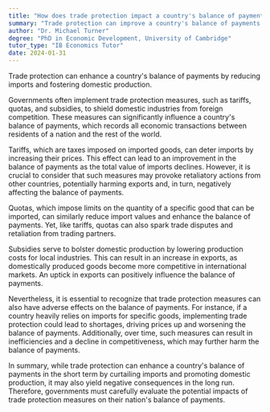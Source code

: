 ```yaml
---
title: "How does trade protection impact a country's balance of payments?"
summary: "Trade protection can improve a country's balance of payments by reducing imports and encouraging domestic production."
author: "Dr. Michael Turner"
degree: "PhD in Economic Development, University of Cambridge"
tutor_type: "IB Economics Tutor"
date: 2024-01-31
---
```


Trade protection can enhance a country's balance of payments by reducing imports and fostering domestic production.

Governments often implement trade protection measures, such as tariffs, quotas, and subsidies, to shield domestic industries from foreign competition. These measures can significantly influence a country's balance of payments, which records all economic transactions between residents of a nation and the rest of the world.

Tariffs, which are taxes imposed on imported goods, can deter imports by increasing their prices. This effect can lead to an improvement in the balance of payments as the total value of imports declines. However, it is crucial to consider that such measures may provoke retaliatory actions from other countries, potentially harming exports and, in turn, negatively affecting the balance of payments.

Quotas, which impose limits on the quantity of a specific good that can be imported, can similarly reduce import values and enhance the balance of payments. Yet, like tariffs, quotas can also spark trade disputes and retaliation from trading partners.

Subsidies serve to bolster domestic production by lowering production costs for local industries. This can result in an increase in exports, as domestically produced goods become more competitive in international markets. An uptick in exports can positively influence the balance of payments.

Nevertheless, it is essential to recognize that trade protection measures can also have adverse effects on the balance of payments. For instance, if a country heavily relies on imports for specific goods, implementing trade protection could lead to shortages, driving prices up and worsening the balance of payments. Additionally, over time, such measures can result in inefficiencies and a decline in competitiveness, which may further harm the balance of payments.

In summary, while trade protection can enhance a country's balance of payments in the short term by curtailing imports and promoting domestic production, it may also yield negative consequences in the long run. Therefore, governments must carefully evaluate the potential impacts of trade protection measures on their nation's balance of payments.
    